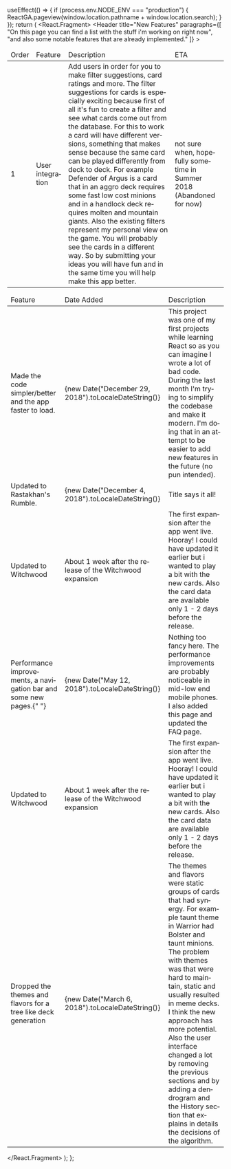 

  useEffect(() => {
    if (process.env.NODE_ENV === "production") {
      ReactGA.pageview(window.location.pathname + window.location.search);
    }
  });
  return (
    <React.Fragment>
      <SEO
        lang="en"
        title="Hearthstone Deck Ideas | New Features"
        description="The purpose of this page is to inform you about future developments and what to expect in the near future. In addition to that we list by chronological order, notable features that are already implemented."
        image="https://hsdeckideas.netlify.com/app-preview.jpg"
        url="https://hsdeckideas.netlify.com/new-features/"
        keywords="hearthstone random deck generator"
      />
      <Header
        title="New Features"
        paragraphs={[
          "On this page you can find a list with the stuff i'm working on right now",
          "and also some notable features that are already implemented."
        ]}
      >
        <Navbar />
      </Header>
      <UICard id="new-features" title="New Features">
        <TableWrapper>
          <Table>
            <thead>
              <tr>
                <td>Order</td>
                <td>Feature</td>
                <td>Description</td>
                <td>ETA</td>
              </tr>
            </thead>
            <tbody>
              <tr>
                <td>1</td>
                <td>User integration</td>
                <td>
                  Add users in order for you to make filter suggestions, card
                  ratings and more. The filter suggestions for cards is
                  especially exciting because first of all it&apos;s fun to
                  create a filter and see what cards come out from the database.
                  For this to work a card will have different versions,
                  something that makes sense because the same card can be played
                  differently from deck to deck. For example Defender of Argus
                  is a card that in an aggro deck requires some fast low cost
                  minions and in a handlock deck requires molten and mountain
                  giants. Also the existing filters represent my personal view
                  on the game. You will probably see the cards in a different
                  way. So by submitting your ideas you will have fun and in the
                  same time you will help make this app better.
                </td>
                <td>
                  not sure when, hopefully sometime in Summer 2018 (Abandoned
                  for now)
                </td>
              </tr>
            </tbody>
          </Table>
        </TableWrapper>
      </UICard>
      <UICard id="changelog" title="Changelog">
        <TableWrapper>
          <Table>
            <thead>
              <tr>
                <td>Feature</td>
                <td>Date Added</td>
                <td>Description</td>
              </tr>
            </thead>
            <tbody>
              <tr>
                <td>
                  Made the code simpler/better and the app faster to load.
                </td>
                <td>{new Date("December 29, 2018").toLocaleDateString()}</td>
                <td>
                  This project was one of my first projects while learning React
                  so as you can imagine I wrote a lot of bad code. During the
                  last month I&apos;m trying to simplify the codebase and make
                  it modern. I&apos;m doing that in an attempt to be easier to
                  add new features in the future (no pun intended).
                </td>
              </tr>
              <tr>
                <td>Updated to Rastakhan&apos;s Rumble.</td>
                <td>{new Date("December 4, 2018").toLocaleDateString()}</td>
                <td>Title says it all!</td>
              </tr>
              <tr>
                <td>Updated to Witchwood</td>
                <td>
                  About 1 week after the release of the Witchwood expansion
                </td>
                <td>
                  The first expansion after the app went live. Hooray! I could
                  have updated it earlier but i wanted to play a bit with the
                  new cards. Also the card data are available only 1 - 2 days
                  before the release.
                </td>
              </tr>
              <tr>
                <td>
                  Performance improvements, a navigation bar and some new pages.{" "}
                </td>
                <td>{new Date("May 12, 2018").toLocaleDateString()}</td>
                <td>
                  Nothing too fancy here. The performance improvements are
                  probably noticeable in mid-low end mobile phones. I also added
                  this page and updated the FAQ page.
                </td>
              </tr>
              <tr>
                <td>Updated to Witchwood</td>
                <td>
                  About 1 week after the release of the Witchwood expansion
                </td>
                <td>
                  The first expansion after the app went live. Hooray! I could
                  have updated it earlier but i wanted to play a bit with the
                  new cards. Also the card data are available only 1 - 2 days
                  before the release.
                </td>
              </tr>
              <tr>
                <td>
                  Dropped the themes and flavors for a tree like deck generation
                </td>
                <td>{new Date("March 6, 2018").toLocaleDateString()}</td>
                <td>
                  The themes and flavors were static groups of cards that had
                  synergy. For example taunt theme in Warrior had Bolster and
                  taunt minions. The problem with themes was that were hard to
                  maintain, static and usually resulted in meme decks. I think
                  the new approach has more potential. Also the user interface
                  changed a lot by removing the previous sections and by adding
                  a dendrogram and the History section that explains in details
                  the decisions of the algorithm.
                </td>
              </tr>
            </tbody>
          </Table>
        </TableWrapper>
      </UICard>
      <Footer />
    </React.Fragment>
  );
};
